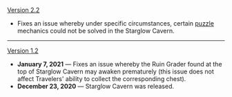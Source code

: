 {{Change History/Header}}
[[Version 2.2]]
* Fixes an issue whereby under specific circumstances, certain [[puzzle]] mechanics could not be solved in the Starglow Cavern.
----
[[Version 1.2]]
* '''January 7, 2021''' &mdash; Fixes an issue whereby the Ruin Grader found at the top of Starglow Cavern may awaken prematurely (this issue does not affect Travelers' ability to collect the corresponding chest).
* '''December 23, 2020''' &mdash; Starglow Cavern was released.